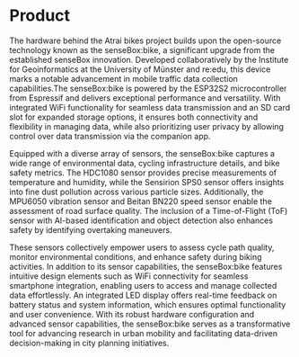 # Product

The hardware behind the Atrai bikes project builds upon the open-source technology known as the senseBox:bike, a significant upgrade from the established senseBox innovation. Developed collaboratively by the Institute for Geoinformatics at the University of Münster and re:edu, this device marks a notable advancement in mobile traffic data collection capabilities.The senseBox:bike is powered by the ESP32S2 microcontroller from Espressif and  delivers exceptional performance and versatility. With integrated WiFi functionality for seamless data transmission and an SD card slot for expanded storage options, it ensures both connectivity and flexibility in managing data, while also prioritizing user privacy by allowing control over data transmission via the companion app.

Equipped with a diverse array of sensors, the senseBox:bike captures a wide range of environmental data, cycling infrastructure details, and bike safety metrics. The HDC1080 sensor provides precise measurements of temperature and humidity, while the Sensirion SPS0 sensor offers insights into fine dust pollution across various particle sizes. Additionally, the MPU6050 vibration sensor and Beitan BN220 speed sensor enable the assessment of road surface quality. The inclusion of a Time-of-Flight (ToF) sensor with AI-based identification and object detection also enhances safety by identifying overtaking maneuvers.

These sensors collectively empower users to assess cycle path quality, monitor environmental conditions, and enhance safety during biking activities. In addition to its sensor capabilities, the senseBox:bike features intuitive design elements such as WiFi connectivity for seamless smartphone integration, enabling users to access and manage collected data effortlessly. An integrated LED display offers real-time feedback on battery status and system information, which ensures optimal functionality and user convenience. With its robust hardware configuration and advanced sensor capabilities, the senseBox:bike serves as a transformative tool for advancing research in urban mobility and facilitating data-driven decision-making in city planning initiatives.
